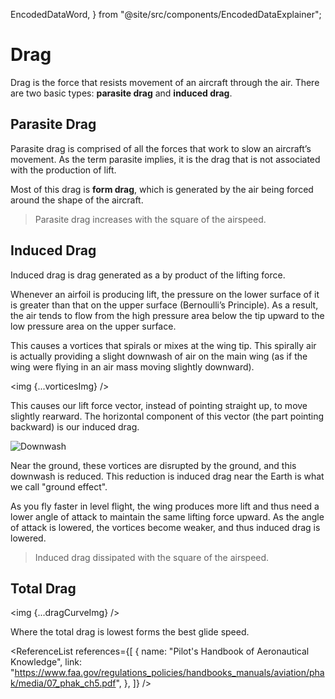   EncodedDataWord,
} from "@site/src/components/EncodedDataExplainer";

# Drag

Drag is the force that resists movement of an aircraft through the air. There
are two basic types: **parasite drag** and **induced drag**.

## Parasite Drag

Parasite drag is comprised of all the forces that work to slow an aircraft’s
movement. As the term parasite implies, it is the drag that is not associated
with the production of lift.

Most of this drag is **form drag**, which is generated by the air being forced
around the shape of the aircraft.

> Parasite drag increases with the square of the airspeed.

## Induced Drag

Induced drag is drag generated as a by product of the lifting force.

Whenever an airfoil is producing lift, the pressure on the lower surface of it
is greater than that on the upper surface (Bernoulli’s Principle). As a result,
the air tends to flow from the high pressure area below the tip upward to the
low pressure area on the upper surface.

This causes a vortices that spirals or mixes at the wing tip. This spirally air
is actually providing a slight downwash of air on the main wing (as if the wing
were flying in an air mass moving slightly downward).

<img {...vorticesImg} />

This causes our lift force vector, instead of pointing straight up, to move
slightly rearward. The horizontal component of this vector (the part pointing
backward) is our induced drag.

![Downwash](https://external-content.duckduckgo.com/iu/?u=https%3A%2F%2Fwww.boldmethod.com%2Fimages%2Flearn-to-fly%2Faerodynamics%2Fground-effect%2Fmore-induced-drag-at-altitude.jpg&f=1&nofb=1)

Near the ground, these vortices are disrupted by the ground, and this downwash
is reduced. This reduction is induced drag near the Earth is what we call
"ground effect".

As you fly faster in level flight, the wing produces more lift and thus need a
lower angle of attack to maintain the same lifting force upward. As the angle of
attack is lowered, the vortices become weaker, and thus induced drag is lowered.

> Induced drag dissipated with the square of the airspeed.

## Total Drag

<img {...dragCurveImg} />

Where the total drag is lowest forms the best glide speed.

<ReferenceList
  references={[
    {
      name: "Pilot's Handbook of Aeronautical Knowledge",
      link: "https://www.faa.gov/regulations_policies/handbooks_manuals/aviation/phak/media/07_phak_ch5.pdf",
    },
  ]}
/>
